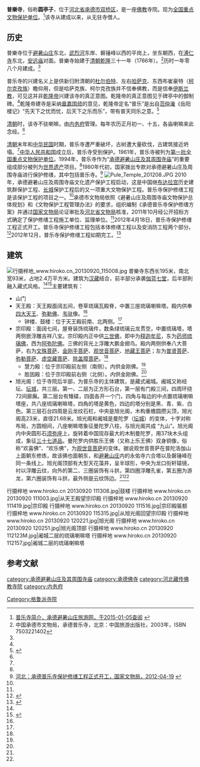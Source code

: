 {{Infobox Tibetan Buddhist monastery
|name = 普乐寺
|image = Pule Temple.jpg
|image size = 250px
|alt = 
|caption = 普樂寺遠景
|t=
|w=
|to = 
|ipa={{IPA|}}
|z=
|thdl=
|e=
|tc=普樂寺
|s=普乐寺
|p=
|m=
|k=
|pushpin_map = 
|latd =  | latm =  | lats =  | latNS = 
|longd=  | longm= | longs =| longEW = 
|iso_region = 
|map_caption = 
|mapsize = 
|location_country = 中国
|location = {{CHN}}[[河北省|河北省]][[承德市|承德市]]
|coordinates_display =
|founded_by = 
|date_founded =
|date_renovated =
|sect = [[格鲁派|格鲁派]]
|mather =
|children =
|dedicated_to = 
|tulku =
|head_lama = 
|head_mgh =
|no._of_monks = 
|architecture = 
|festivals =
|footnotes = 
}}
{{文物保护单位
| 级别 = 全国
| 图片 = [[File:行摄梓地_www.hiroko.cn_20130921_081108.jpg|250px]]<br>旭光阁
| 名称 = 普樂寺
| 编号 = 1-116
| 分类 = 古建筑及历史纪念建筑物
| 时代 = [[清|清]]
| 所在 = [[河北省|河北省]][[承德市|承德市]]
| 登录 = 1961年3月4日
| Cat = 河北全国重点文物保护单位
}}

'''普樂寺'''，俗称'''圆亭子'''，位于[[河北省|河北省]][[承德市|承德市]][[双桥区|双桥区]]，是一座[[佛教|佛教]]寺院。现为[[全国重点文物保护单位|全国重点文物保护单位]]。<ref name=cdbssz>[http://www.bishushanzhuang.com.cn/webgroup/Article/ShowClass.asp?ClassID=63 普乐寺简介，承德避暑山庄旅游网，于2015-01-05查阅] {{webarchive|url=https://web.archive.org/web/20150106131655/http://www.bishushanzhuang.com.cn/webgroup/Article/ShowClass.asp?ClassID=63 |date=2015-01-06 }}</ref>该寺从建成以来，从无驻寺僧人。

==历史==
普樂寺位于[[避暑山庄|避暑山庄]]东北，[[武烈河|武烈河]]东岸、磐锤峰以西的平岗上，坐东朝西，在[[溥仁寺|溥仁寺]]东北，[[安远庙|安远庙]]对面。普樂寺始建于[[清朝|清朝]][[乾隆|乾隆]]三十一年（1766年）。<ref name=cd>中国承德市文物局，承德普乐寺，北京：中国旅游出版社，2003年，ISBN 7503221402</ref>历时一年零八个月建成。<ref name=cdbssz/>

普乐寺的兴建名义上是供新归附清朝的[[杜尔伯特部_(绰罗斯氏)|杜尔伯特]]、左右[[哈萨克族|哈萨克]]、东西布崔豪特（[[柯尔克孜族|柯尔克孜族]]）瞻仰用，但是哈萨克族、柯尔克孜族并不信奉佛教，而是信奉[[伊斯兰教|伊斯兰教]]，可见这并非[[乾隆帝|乾隆帝]]兴建该寺的真正意图。乾隆帝的真正意图见于碑亭中的御制碑。<ref name=cdbssz/>乾隆帝建寺是采纳[[章嘉呼图克图|章嘉国师]]的意见，乾隆帝定名“普乐”是出自[[范仲淹|范仲淹]]《岳阳楼记》“先天下之忧而忧，后天下之乐而乐”，带有普天同乐之意。<ref name=zgw>{{Cite web |url=http://www.china.com.cn/aboutchina/data/wwbhdw/txt/2006-11/28/content_7419283.htm |title=普乐寺，中国网，2006-11-28 |access-date=2015-01-05 |archive-date=2016-03-05 |archive-url=https://web.archive.org/web/20160305042422/http://www.china.com.cn/aboutchina/data/wwbhdw/txt/2006-11/28/content_7419283.htm |dead-url=no }}</ref>

[[清朝|清朝]]时，该寺不驻喇嘛，由[[内务府|内务府]]管理。每年农历正月初一、十五，各庙喇嘛来此念经。<ref name=zgw/>

[[清朝|清朝]]末年和[[中华民国|中华民国]]时期，普乐寺遭严重破坏，古树遭大量砍伐，古建筑接近坍塌。<ref name=gjwwj/>[[中华人民共和国|中华人民共和国]]成立后，普乐寺受到保护。1961年，普乐寺被列为[[第一批全国重点文物保护单位|第一批全国重点文物保护单位]]。1994年，普乐寺作为“[[承德避暑山庄及其周围寺庙|承德避暑山庄及其周围寺庙]]”的重要组成部分被列为[[世界遗产|世界遗产]]项目。<ref name=kaigong/>1980年代初，国家拨出专款对承德避暑山庄及周围寺庙进行保护修缮，其中包括普乐寺。<ref name=gjwwj>[http://www.ncha.gov.cn/sach_tabid_1318/tabid/1319/InfoID/32884/Default.html 河北：承德普乐寺保护修缮工程正式开工，国家文物局，2012-04-19] {{webarchive|url=https://web.archive.org/web/20150105104222/http://www.sach.gov.cn/sach_tabid_1318/tabid/1319/InfoID/32884/Default.html |date=2015-01-05 }}</ref>
[[File:Pule_Temple_201208.JPG|thumb]]
2010年，承德避暑山庄及周围寺庙文化遗产保护工程启动，这是中国继[[布达拉宫|布达拉宫]]历史建筑群保护工程、[[长城|长城]]保护工程后的又一项重大文物保护工程。普乐寺保护修缮工程是该保护工程的项目之一。<ref name=kaigong/>承德市文物局依照《避暑山庄及周围寺庙文物保护总体规划》和《文物保护工程管理办法》的要求，组织编制《承德普乐寺保护修缮方案》并通过[[国家文物局|国家文物局]]论证审批及[[河北省文物局|河北省文物局]]核准，2011年10月经公开招标方式确定了保护修缮工程施工单位、监理单位。<ref name=gjwwj/>2012年4月18日，普乐寺保护修缮工程正式开工。普乐寺保护修缮工程包括本体修缮工程以及安消防工程两个部分。<ref name=kaigong>{{Cite web |url=http://news.xinhuanet.com/local/2012-04/20/c_111812098.htm |title=承德普乐寺修缮工程正式开工，新华网，2012-04-20 |access-date=2015-01-05 |archive-date=2015-01-05 |archive-url=https://web.archive.org/web/20150105191825/http://news.xinhuanet.com/local/2012-04/20/c_111812098.htm |dead-url=no }}</ref>2012年12月，普乐寺保护修缮工程如期完工。<ref>{{Cite web |url=http://www.chinanews.com/df/2012/12-11/4400029.shtml |title=河北承德普乐寺古建保护修缮工程如期竣工，中国新闻网，2012-12-11 |access-date=2015-01-05 |archive-date=2019-06-05 |archive-url=https://web.archive.org/web/20190605221716/http://www.chinanews.com/df/2012/12-11/4400029.shtml |dead-url=no }}</ref>

==建筑==
[[File:行摄梓地_www.hiroko.cn_20130920_115008.jpg|thumb]]
普樂寺东西长195米，南北宽93米，占地2.4万平方米。建筑为[[汉族|汉]][[藏族|藏]]结合，前半部分承袭[[伽蓝七堂|伽蓝七堂]]，后半部則融入藏式风格。<ref name=cd/><ref name=xhw>{{Cite web |url=http://www.he.xinhuanet.com/zfwq/chengde/2013-02/28/c_114842480.htm |title=普乐寺，新华网，2013-02-28 |access-date=2015-01-05 |archive-date=2019-06-06 |archive-url=https://web.archive.org/web/20190606151826/http://www.he.xinhuanet.com/zfwq/chengde/2013-02/28/c_114842480.htm |dead-url=no }}</ref>主要建筑有：
*山门
*天王殿：天王殿面阔五间，卷草琉璃瓦殿脊，中置三座琉璃喇嘛塔。殿内供奉[[四大天王|四大天王]]、[[弥勒佛|弥勒佛]]、[[韦驮|韦驮]]像。<ref name=xhw/>
**钟楼、鼓楼：位于天王殿前南、北两侧。<ref name=xhw/>
*宗印殿：面阔七间，屋脊装饰琉璃件，数条绿琉璃云龙贯空，中置琉璃塔，塔两侧嵌浮雕吉祥八宝。宗印殿内正中供[[三世佛|三世佛]]，即中为[[释迦牟尼|释迦牟尼]]，东为[[药师佛|药师琉璃佛]]，西为[[阿弥陀佛|阿弥陀佛]]。三佛的背光上浮雕大鹏金翅鸟。殿内两侧供奉八大菩萨，右为[[文殊菩萨|文殊菩萨]]、[[金刚手菩萨|金刚手菩萨]]、[[观世音菩萨|观世音菩萨]]、[[地藏王菩萨|地藏王菩萨]]；左为[[普贤菩萨|普贤菩萨]]、[[弥勒菩萨|弥勒菩萨]]、[[虚空藏菩萨|虚空藏菩萨]]、[[除盖障菩萨|除盖障菩萨]]。<ref name=xhw/>
**慧力殿：位于宗印殿前左侧（南侧）。内供金刚佛。<ref name=xhw/>
**胜因殿：位于宗印殿前右侧（北侧）。内供金刚佛。<ref name=xhw/>
*旭光阁：位于寺院后半部，为普乐寺的主体建筑，是藏式阇城。阇城又称经坛、[[坛城|坛城]]，共三层。第一、二层为正方形石台，第一层有门殿三间，四周环绕72间廊廡。第二层台有雉碟，四面各开一个门，四角与每边的中点置琉璃喇嘛塔座，共八座琉璃喇嘛塔，四角的塔是黄色，四边的塔分别是黑、青、紫、白色。第三层石台四周是云龙纹石栏，中央是旭光阁，木构重檐圆攒尖顶，旭光阁高23米，直径21.68米。旭光阁和阇城是曼陀罗（[[坛城|坛城]]）的变体，十字对称布局，方圆相间，八座喇嘛塔象征曼陀罗八柱，与旭光阁共成 “九山”。旭光阁内中央圆形石[[须弥座|须弥座]]上，旋转着中国现存最大的木制曼陀罗，用37块木头组成，象征[[三十七道品|三十七道品]]。曼陀罗内供胜乐王佛（又称上乐王佛）双身铜像，俗称“欢喜佛”、“欢乐佛”，为[[观世音菩萨|观世音菩萨]]的变体。据说观世音菩萨在普陀洛伽山上面朝东修炼，故该佛也面朝东，和[[避暑山庄|避暑山庄]]内的永佑寺六合塔以及磐锤峰在同一条线上。旭光阁顶部有大型天花藻井，呈半球形，中央为龙口衔轩辕镜，衬以浮雕云纹，向外的第二、三圈装饰有斗拱，第四圈浮雕孔雀，第五圈为游龙，第六圈装饰有斗拱，最外侧是云纹饰边。<ref name=xhw/><ref name=zgw/>

<gallery>
行摄梓地 www.hiroko.cn 20130920 111308.jpg|鼓楼
行摄梓地 www.hiroko.cn 20130920 111003.jpg|从天王殿望宗印殿
行摄梓地 www.hiroko.cn 20130920 111419.jpg|宗印殿
行摄梓地 www.hiroko.cn 20130920 111516.jpg|宗印殿匾额
行摄梓地 www.hiroko.cn 20130920 115315.jpg|从旭光阁回望宗印殿
行摄梓地 www.hiroko.cn 20130920 120221.jpg|旭光阁
行摄梓地 www.hiroko.cn 20130920 120251.jpg|旭光阁顶部
行摄梓地 www.hiroko.cn 20130920 112123M.jpg|阇城二层的琉璃喇嘛塔
行摄梓地 www.hiroko.cn 20130920 112157.jpg|阇城二层的琉璃喇嘛塔
</gallery>

==参考文献==
{{commonscat|Pule Temple}}
{{reflist}}

{{河北全国重点文物保护单位}}
[[category:承德避暑山庄及其周围寺庙|category:承德避暑山庄及其周围寺庙]]
[[category:承德佛寺|category:承德佛寺]]
[[category:河北藏传佛教寺院|category:河北藏传佛教寺院]]
[[Category:格鲁派寺院|Category:格鲁派寺院]]
[[category:内务府|category:内务府]]
